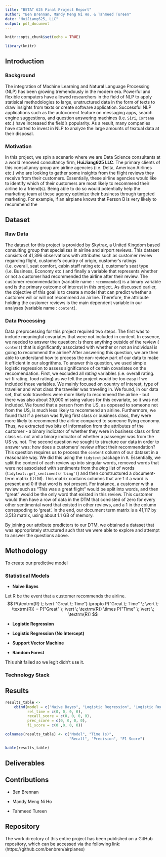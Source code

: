 ```yaml
---
title: "BSTAT 625 Final Project Report"
author: "Ben Brennan, Mandy Meng Ni Ho, & Tahmeed Tureen"
date: "HuiJiang625, LLC"
output: pdf_document
---
```


```r
knitr::opts_chunk$set(echo = TRUE)
```

```r
library(knitr)
```


## Introduction

### Background

The integration of Machine Learning and Natural Language Processing (NLP) has been growing tremendously in the modern era. Powerful and flexible computers have allowed researchers in the field of NLP to apply statisical methodologies to large, unstructured data in the form of texts to draw insights from texts or create software application. Successful NLP applications such as the autocorrect feature on messaging apps, search engine suggestions, and question answering machines (i.e. ```Siri```, ```Cortana``` etc.) have increased the field's popularity. As a result, many companies have started to invest in NLP to analyze the large amounts of textual data at their disposal.

### Motivation

In this project, we spin a scenario where we are Data Science consultants at a world renowed consultancy firm, **HuiJiang625 LLC**. The primary clients of this consultancy group are airline agencies (i.e. Delta, American Airlines etc.) who are looking to gather some insights from the flight reviews they receive from their customers. Essentially, these airline agencies would like to identify which of their customers are most likely to recommend their airline to a friend(s). Being able to do so would potentially help the marketing team at these agency optimize their business through targeted marketing. For example, if an airplane knows that Person B is very likely to recommend the   




## Dataset

### Raw Data

The dataset for this project is provided by Skytrax, a United Kingdom based consulting group that specializes in airline and airport reviews. This dataset consists of 41,396 observations with attributes such as customer review regarding flight, customer's country of origin, customer's ratings (i.e. overall, seat comfort, cabin staff rating etc.), customer's seat type (i.e. Business, Economy etc.) and finally a variable that represents whether or not a customer had recommended the airline after their review. The customer recommendation (variable name : ```recommended```) is a binary variable and is the primary outcome of interest in this project. As discussed earlier, the objective of this goal is to create a model that can predict whether a customer will or will not recommend an airline. Therefore, the attribute holding the customer reviews is the main dependent variable in our analyses (variable name : ```content```).
\newpage 

### Data Processing

Data preprocessing for this project required two steps. The first was to include meaningful covariates that were not included in content. In essence, we needed to answer the question: Is there anything outside of the review ( ```content```) that is significantly associated with whether or not an individual is going to recommend the airline? After answering this question, we are then able to understand how to process the non-review part of our data to make it efficient in our alogrithms. \par 
To answer this question, we used simple logistic regression to assess significance of certain covariates on the reccomendation. First, we excluded all *rating* variables (i.e. overall rating. wi-fi rating, food rating) as we felt the project would be too easy if we included those variables. We mainly focused on country of interest, type of traveller and what class the traveller was traveling in. We found, in our data set, that solo travellers were more likely to recommend the airline - but there was also about 39,000 missing values for this covariate, so it was not included. We found that a person from the US, as opposed to someone not from the US, is much less likely to recommend an airline. Furthermore, we found that if a person was flying first class or business class, they were more likely to recommend the airline compared to someone flying economy. Thus, we extracted two bits of information from the attributes of the customer - a binary indicator of whether they were in business class or first class vs. not and a binary indicator of whether a passenger was from the US vs. not. \par 
The second question we sought to structure our data in order to answer was: how does a customers' review affect their recommendation? This question requires us to process the ```content``` column of our dataset in a reasonable way. We did this using the ```tidytext``` package in ```R```. Essentially, we split the content of each review up into singular words, removed words that were not associated with sentiments from the *bing* list of words (`tidytext::get_sentiments('bing')`) and then constructured a document-term matrix (DTM). This matrix contains columns that are 1 if a word is present and 0 if that word is not present. For instance, a customer with a review such as "This was a great flight" would be split into words, and then "great" would be the only word that existed in this review. This customer would then have a row of data in the DTM that consisted of zero for every other sentimental word that existed in other reviews, and a 1 in the column correspoding to 'great'. In the end, our document term matrix is a 41,117 by 3,513 matrix, using about 1.1 GB of memory.  \par 
By joining our attribute predictors to our DTM, we obtained a dataset that was appropriately structured such that we were able to explore and attempt to answer the questions above. 


## Methodology

To create our predictive model

### Statistical Models

- **Naive Bayes** \newline

Let R be the event that a customer recommends the airline. 
$$
P(\textrm{R} \; \vert "Great \; Time") \propto P("Great \; Time" \; \vert \; \textrm{R}) = P("Great" \; \vert \; \textrm{R}) \times P("Time" \; \vert \; \textrm{R})
$$

- **Logistic Regression**

- **Logistic Regression (No Intercept)**

- **Support Vector Machine**

- **Random Forest**

This shit failed so we legit didn't use it. 

### Technology Stack

## Results

```r
results_table <- 
    cbind(model = c("Naive Bayes", "Logistic Regression", "Logistic Reg. (No. Intercept)", "SVM"),
          rel_time = c(0, 0, 0, 0),
          recall_score = c(0, 0, 0, 0),
          prec_score = c(0, 0, 0, 0),
          f1_score = c(0 ,0, 0, 0))

colnames(results_table) <- c("Model", "Time (s)",
                             "Recall", "Precision", "F1 Score")

kable(results_table)
```

## Deliverables

## Contributions

- Ben Brennan

- Mandy Meng Ni Ho

- Tahmeed Tureen

## Repository

The work directory of this entire project has been published on a GitHub repository, which can be accessed via the following link: (https://github.com/benbren/airplanes)